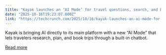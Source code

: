 ```yaml
---
title: "Kayak launches an ‘AI Mode’ for travel questions, search, and bookings"
date: "2025-10-16T19:23:07.000Z"
link: "https://techcrunch.com/2025/10/16/kayak-launches-an-ai-mode-for-travel-questions-search-and-bookings/"
---
```


Kayak is bringing AI directly to its main platform with a new “AI Mode” that lets travelers research, plan, and book trips through a built-in chatbot.

[Read more](https://techcrunch.com/2025/10/16/kayak-launches-an-ai-mode-for-travel-questions-search-and-bookings/)
